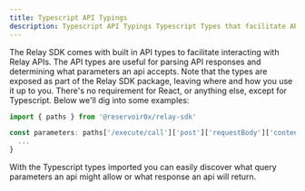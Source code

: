 ```yaml
---
title: Typescript API Typings
description: Typescript API Typings Typescript Types that facilitate API interaction
---
```


The Relay SDK comes with built in API types to facilitate interacting with Relay APIs. The API types are useful for parsing API responses and determining what parameters an api accepts. Note that the types are exposed as part of the Relay SDK package, leaving where and how you use it up to you. There's no requirement for React, or anything else, except for Typescript. Below we'll dig into some examples:

```typescript
import { paths } from '@reservoir0x/relay-sdk'

const parameters: paths['/execute/call']['post']['requestBody']['content']['application/json'] = {
  ...
}
```

With the Typescript types imported you can easily discover what query parameters an api might allow or what response an api will return.
